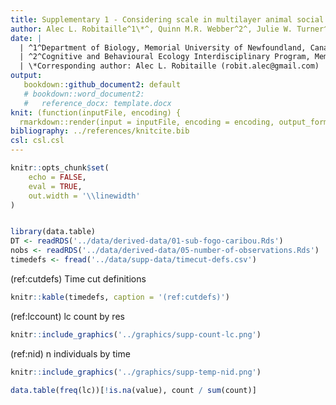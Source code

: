 ```yaml
---
title: Supplementary 1 - Considering scale in multilayer animal social networks
author: Alec L. Robitaille^1\*^, Quinn M.R. Webber^2^, Julie W. Turner^1^, Eric Vander Wal^1,2^
date: |
  | ^1^Department of Biology, Memorial University of Newfoundland, Canada
  | ^2^Cognitive and Behavioural Ecology Interdisciplinary Program, Memorial University of Newfoundland 
  | \*Corresponding author: Alec L. Robitaille (robit.alec@gmail.com)
output:
   bookdown::github_document2: default
   # bookdown::word_document2:
   #   reference_docx: template.docx
knit: (function(inputFile, encoding) {
  rmarkdown::render(input = inputFile, encoding = encoding, output_format = "all") })
bibliography: ../references/knitcite.bib
csl: csl.csl
---
```


\newpage

```r
knitr::opts_chunk$set(
    echo = FALSE,
    eval = TRUE,
    out.width = '\\linewidth'
)


library(data.table)
DT <- readRDS('../data/derived-data/01-sub-fogo-caribou.Rds')
nobs <- readRDS('../data/derived-data/05-number-of-observations.Rds')
timedefs <- fread('../data/supp-data/timecut-defs.csv')
```


(ref:cutdefs) Time cut definitions

```r
knitr::kable(timedefs, caption = '(ref:cutdefs)')
```


(ref:lccount) lc count by res

```r
knitr::include_graphics('../graphics/supp-count-lc.png')
```


(ref:nid) n individuals by time

```r
knitr::include_graphics('../graphics/supp-temp-nid.png')
```


```r
data.table(freq(lc))[!is.na(value), count / sum(count)]

```